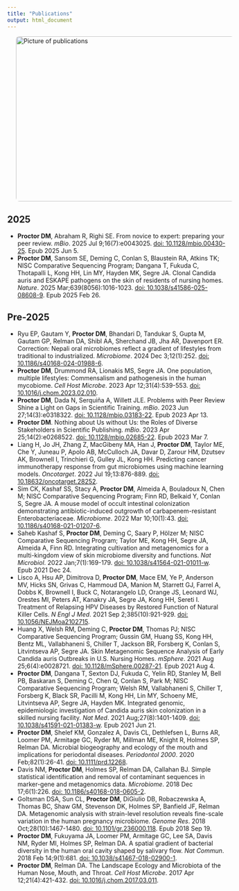 ```yaml
---
title: "Publications"
output: html_document
---
```


<img src="papers.JPG" alt="Picture of publications" width="800" 
     style="margin-left: 20px; border-radius: 8px; height: 380px; object-fit: contain; display: block; margin-bottom: 20px;">


<h2>2025</h2>
<ul>
  <li><strong>Proctor DM</strong>, Abraham R, Righi SE. From novice to expert: preparing your peer review. <em>mBio</em>. 2025 Jul 9;16(7):e0043025. <a href="https://doi.org/10.1128/mbio.00430-25" target="_blank">doi: 10.1128/mbio.00430-25</a>. Epub 2025 Jun 5.</li>

  <li><strong>Proctor DM</strong>, Sansom SE, Deming C, Conlan S, Blaustein RA, Atkins TK; NISC Comparative Sequencing Program; Dangana T, Fukuda C, Thotapalli L, Kong HH, Lin MY, Hayden MK, Segre JA. Clonal Candida auris and ESKAPE pathogens on the skin of residents of nursing homes. <em>Nature</em>. 2025 Mar;639(8056):1016-1023. <a href="https://doi.org/10.1038/s41586-025-08608-9" target="_blank">doi: 10.1038/s41586-025-08608-9</a>. Epub 2025 Feb 26.</li>
</ul>

<h2>Pre-2025</h2>
<ul>
  <li>Ryu EP, Gautam Y, <strong>Proctor DM</strong>, Bhandari D, Tandukar S, Gupta M, Gautam GP, Relman DA, Shibl AA, Sherchand JB, Jha AR, Davenport ER. Correction: Nepali oral microbiomes reflect a gradient of lifestyles from traditional to industrialized. <em>Microbiome</em>. 2024 Dec 3;12(1):252. <a href="https://doi.org/10.1186/s40168-024-01988-6" target="_blank">doi: 10.1186/s40168-024-01988-6</a>.</li>

  <li><strong>Proctor DM</strong>, Drummond RA, Lionakis MS, Segre JA. One population, multiple lifestyles: Commensalism and pathogenesis in the human mycobiome. <em>Cell Host Microbe</em>. 2023 Apr 12;31(4):539-553. <a href="https://doi.org/10.1016/j.chom.2023.02.010" target="_blank">doi: 10.1016/j.chom.2023.02.010</a>.</li>

  <li><strong>Proctor DM</strong>, Dada N, Serquiña A, Willett JLE. Problems with Peer Review Shine a Light on Gaps in Scientific Training. <em>mBio</em>. 2023 Jun 27;14(3):e0318322. <a href="https://doi.org/10.1128/mbio.03183-22" target="_blank">doi: 10.1128/mbio.03183-22</a>. Epub 2023 Apr 13.</li>

  <li><strong>Proctor DM</strong>. Nothing about Us without Us: the Roles of Diverse Stakeholders in Scientific Publishing. <em>mBio</em>. 2023 Apr 25;14(2):e0268522. <a href="https://doi.org/10.1128/mbio.02685-22" target="_blank">doi: 10.1128/mbio.02685-22</a>. Epub 2023 Mar 7.</li>

  <li>Liang H, Jo JH, Zhang Z, MacGibeny MA, Han J, <strong>Proctor DM</strong>, Taylor ME, Che Y, Juneau P, Apolo AB, McCulloch JA, Davar D, Zarour HM, Dzutsev AK, Brownell I, Trinchieri G, Gulley JL, Kong HH. Predicting cancer immunotherapy response from gut microbiomes using machine learning models. <em>Oncotarget</em>. 2022 Jul 19;13:876-889. <a href="https://doi.org/10.18632/oncotarget.28252" target="_blank">doi: 10.18632/oncotarget.28252</a>.</li>

  <li>Sim CK, Kashaf SS, Stacy A, <strong>Proctor DM</strong>, Almeida A, Bouladoux N, Chen M; NISC Comparative Sequencing Program; Finn RD, Belkaid Y, Conlan S, Segre JA. A mouse model of occult intestinal colonization demonstrating antibiotic-induced outgrowth of carbapenem-resistant Enterobacteriaceae. <em>Microbiome</em>. 2022 Mar 10;10(1):43. <a href="https://doi.org/10.1186/s40168-021-01207-6" target="_blank">doi: 10.1186/s40168-021-01207-6</a>.</li>

  <li>Saheb Kashaf S, <strong>Proctor DM</strong>, Deming C, Saary P, Hölzer M; NISC Comparative Sequencing Program; Taylor ME, Kong HH, Segre JA, Almeida A, Finn RD. Integrating cultivation and metagenomics for a multi-kingdom view of skin microbiome diversity and functions. <em>Nat Microbiol</em>. 2022 Jan;7(1):169-179. <a href="https://doi.org/10.1038/s41564-021-01011-w" target="_blank">doi: 10.1038/s41564-021-01011-w</a>. Epub 2021 Dec 24.</li>

  <li>Lisco A, Hsu AP, Dimitrova D, <strong>Proctor DM</strong>, Mace EM, Ye P, Anderson MV, Hicks SN, Grivas C, Hammoud DA, Manion M, Starrett GJ, Farrel A, Dobbs K, Brownell I, Buck C, Notarangelo LD, Orange JS, Leonard WJ, Orestes MI, Peters AT, Kanakry JA, Segre JA, Kong HH, Sereti I. Treatment of Relapsing HPV Diseases by Restored Function of Natural Killer Cells. <em>N Engl J Med</em>. 2021 Sep 2;385(10):921-929. <a href="https://doi.org/10.1056/NEJMoa2102715" target="_blank">doi: 10.1056/NEJMoa2102715</a>.</li>

  <li>Huang X, Welsh RM, Deming C, <strong>Proctor DM</strong>, Thomas PJ; NISC Comparative Sequencing Program; Gussin GM, Huang SS, Kong HH, Bentz ML, Vallabhaneni S, Chiller T, Jackson BR, Forsberg K, Conlan S, Litvintseva AP, Segre JA. Skin Metagenomic Sequence Analysis of Early Candida auris Outbreaks in U.S. Nursing Homes. <em>mSphere</em>. 2021 Aug 25;6(4):e0028721. <a href="https://doi.org/10.1128/mSphere.00287-21" target="_blank">doi: 10.1128/mSphere.00287-21</a>. Epub 2021 Aug 4.</li>

  <li><strong>Proctor DM</strong>, Dangana T, Sexton DJ, Fukuda C, Yelin RD, Stanley M, Bell PB, Baskaran S, Deming C, Chen Q, Conlan S, Park M; NISC Comparative Sequencing Program; Welsh RM, Vallabhaneni S, Chiller T, Forsberg K, Black SR, Pacilli M, Kong HH, Lin MY, Schoeny ME, Litvintseva AP, Segre JA, Hayden MK. Integrated genomic, epidemiologic investigation of Candida auris skin colonization in a skilled nursing facility. <em>Nat Med</em>. 2021 Aug;27(8):1401-1409. <a href="https://doi.org/10.1038/s41591-021-01383-w" target="_blank">doi: 10.1038/s41591-021-01383-w</a>. Epub 2021 Jun 21.</li>

  <li><strong>Proctor DM</strong>, Shelef KM, Gonzalez A, Davis CL, Dethlefsen L, Burns AR, Loomer PM, Armitage GC, Ryder MI, Millman ME, Knight R, Holmes SP, Relman DA. Microbial biogeography and ecology of the mouth and implications for periodontal diseases. <em>Periodontol 2000</em>. 2020 Feb;82(1):26-41. <a href="https://doi.org/10.1111/prd.12268" target="_blank">doi: 10.1111/prd.12268</a>.</li>

  <li>Davis NM, <strong>Proctor DM</strong>, Holmes SP, Relman DA, Callahan BJ. Simple statistical identification and removal of contaminant sequences in marker-gene and metagenomics data. <em>Microbiome</em>. 2018 Dec 17;6(1):226. <a href="https://doi.org/10.1186/s40168-018-0605-2" target="_blank">doi: 10.1186/s40168-018-0605-2</a>.</li>

  <li>Goltsman DSA, Sun CL, <strong>Proctor DM</strong>, DiGiulio DB, Robaczewska A, Thomas BC, Shaw GM, Stevenson DK, Holmes SP, Banfield JF, Relman DA. Metagenomic analysis with strain-level resolution reveals fine-scale variation in the human pregnancy microbiome. <em>Genome Res</em>. 2018 Oct;28(10):1467-1480. <a href="https://doi.org/10.1101/gr.236000.118" target="_blank">doi: 10.1101/gr.236000.118</a>. Epub 2018 Sep 19.</li>

  <li><strong>Proctor DM</strong>, Fukuyama JA, Loomer PM, Armitage GC, Lee SA, Davis NM, Ryder MI, Holmes SP, Relman DA. A spatial gradient of bacterial diversity in the human oral cavity shaped by salivary flow. <em>Nat Commun</em>. 2018 Feb 14;9(1):681. <a href="https://doi.org/10.1038/s41467-018-02900-1" target="_blank">doi: 10.1038/s41467-018-02900-1</a>.</li>

  <li><strong>Proctor DM</strong>, Relman DA. The Landscape Ecology and Microbiota of the Human Nose, Mouth, and Throat. <em>Cell Host Microbe</em>. 2017 Apr 12;21(4):421-432. <a href="https://doi.org/10.1016/j.chom.2017.03.011" target="_blank">doi: 10.1016/j.chom.2017.03.011</a>.</li>
</ul>
